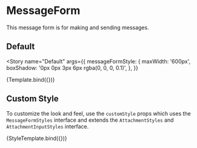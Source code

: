 
<Meta title="ChatEngine/ChatFeed/MessageForm" component={MessageForm} />


# MessageForm

This message form is for making and sending messages.

## Default

<Story
  name="Default"
  args={{
    messageFormStyle: {
      maxWidth: '600px',
      boxShadow: '0px 0px 3px 6px rgba(0, 0, 0, 0.1)',
    },
  }}
>
  {Template.bind({})}
</Story>

<ArgsTable story="Default" />

## Custom Style

To customize the look and feel, use the `customStyle` props which uses the `MessageFormStyles` interface and extends the `AttachmentStyles` and `AttachmentInputStyles` interface.


<Canvas>
  <Story
    name="Custom Style"
    args={{
      messageFormStyle: {
        maxWidth: '600px',
        border: '2px solid red',
      },
      messageInputStyle: { border: '2px solid green' },
      sendMessageButtonStyle: { border: '2px solid blue' },
      draftAttachmentWrapperStyle: { border: '2px solid orange' },
      draftAttachmentRemoveStyle: { border: '2px solid purple' },
      attachmentInputStyle: { border: '2px solid yellow', padding: '6px 8px' },
      attachmentIconStyle: { border: '2px solid black' },
    }}
  >
    {StyleTemplate.bind({})}
  </Story>
</Canvas>
